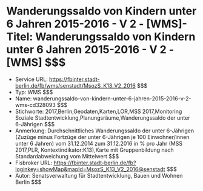 # Wanderungssaldo von Kindern unter 6 Jahren 2015-2016 - V 2 - [WMS]- Titel: Wanderungssaldo von Kindern unter 6 Jahren 2015-2016 - V 2 - [WMS] $$$
- Service URL: https://fbinter.stadt-berlin.de/fb/wms/senstadt/MsozS_K13_V2_2016 $$$
- Typ: WMS $$$
- Name: wanderungssaldo-von-kindern-unter-6-jahren-2015-2016-v-2-wms-cd328093 $$$
- Stichworte: 2017,Berlin,Geodaten,Karten,LOR,MSS 2017,Monitoring Soziale Stadtentwicklung,Planungsräume,Wanderungssaldo der unter 6-Jährigen $$$
- Anmerkung: Durchschnittliches Wanderungssaldo der unter 6-Jährigen (Zuzüge minus Fortzüge der unter 6-Jährigen je 100 Einwohner/innen unter 6 Jahren) vom 31.12.2014 zum 31.12.2016 in % pro Jahr (MSS 2017,PLR, Kontextindikator:K13),Karte mit Gruppenbildung nach Standardabweichung vom Mittelwert $$$
- Fisbroker URL: https://fbinter.stadt-berlin.de/fb?loginkey=showMap&mapId=MsozS_K13_V2_2016@senstadt $$$
- Autor: Senatsverwaltung für Stadtentwicklung, Bauen und Wohnen Berlin $$$
